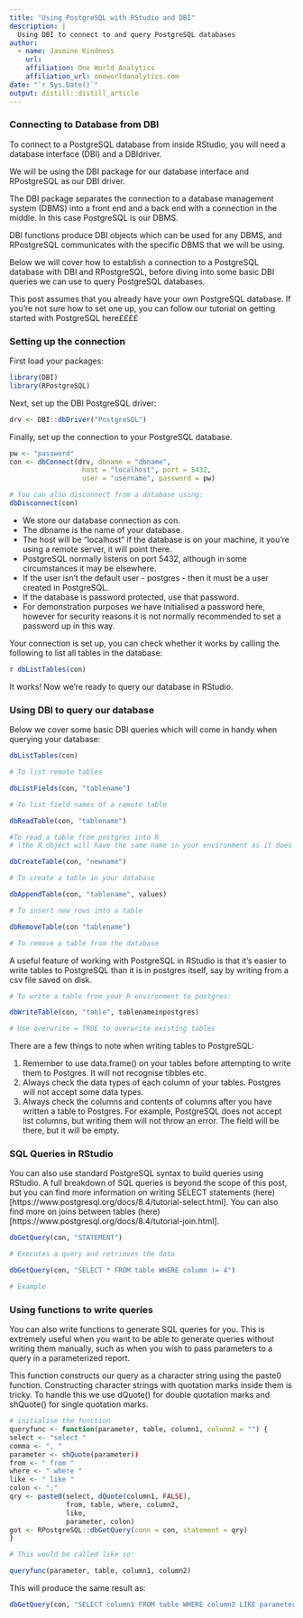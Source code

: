 ```yaml
---
title: "Using PostgreSQL with RStudio and DBI"
description: |
  Using DBI to connect to and query PostgreSQL databases
author:
  - name: Jasmine Kindness
    url: 
    affiliation: One World Analytics
    affiliation_url: oneworldanalytics.com
date: "`r Sys.Date()`"
output: distill::distill_article
---
```


### Connecting to Database from DBI

To connect to a PostgreSQL database from inside RStudio, you will need a database interface (DBI) and a DBIdriver. 

We will be using the DBI package for our database interface and RPostgreSQL as our DBI driver. 

The DBI package separates the connection to a database management system (DBMS) into a front end and a back end with a connection in the middle. In this case PostgreSQL is our DBMS.

DBI functions produce DBI objects which can be used for any DBMS, and RPostgreSQL communicates with the specific DBMS that we will be using.

Below we will cover how to establish a connection to a PostgreSQL database with DBI and RPostgreSQL, before diving into some basic DBI queries we can use to query PostgreSQL databases. 

This post assumes that you already have your own PostgreSQL database. If you're not sure how to set one up, you can follow our tutorial on getting started with PostgreSQL here££££

### Setting up the connection

First load your packages:

``` r
library(DBI)
library(RPostgreSQL)
```


Next, set up the DBI PostgreSQL driver:

``` r
drv <- DBI::dbDriver("PostgreSQL")
```

Finally, set up the connection to your PostgreSQL database.

``` r
pw <- "password"
con <- dbConnect(drv, dbname = "dbname",
                  host = "localhost", port = 5432,
                  user = "username", password = pw)

# You can also disconnect from a database using:
dbDisconnect(con)
```

- We store our database connection as con.
- The dbname is the name of your database. 
- The host will be "localhost" if the database is on your machine, it you're using a remote server, it will point there. 
- PostgreSQL normally listens on port 5432, although in some circumstances it may be elsewhere. 
- If the user isn't the default user - postgres - then it must be a user created in PostgreSQL.
- If the database is password protected, use that password. 
- For demonstration purposes we have initialised a password here, however for security reasons it is not normally recommended to set a password up in this way.


Your connection is set up, you can check whether it works by calling the following to list all tables in the database:

``` r
r dbListTables(con)
```

It works! Now we're ready to query our database in RStudio.

### Using DBI to query our database

Below we cover some basic DBI queries which will come in handy when querying your database:

``` r

dbListTables(con)

# To list remote tables

dbListFields(con, "tablename") 

# To list field names of a remote table

dbReadTable(con, "tablename")

#To read a table from postgres into R
# (the R object will have the same name in your environment as it does in postgres)

dbCreateTable(con, "newname")

# To create a table in your database

dbAppendTable(con, "tablename", values)

# To insert new rows into a table

dbRemoveTable(con "tablename")

# To remove a table from the database

```

A useful feature of working with PostgreSQL in RStudio is that it's easier to write tables to PostgreSQL than it is in postgres itself, say by writing from a csv file saved on disk.

``` r
# To write a table from your R environment to postgres:

dbWriteTable(con, "table", tablenameinpostgres) 

# Use overwrite = TRUE to overwrite existing tables 

```

There are a few things to note when writing tables to PostgreSQL:

1. Remember to use data.frame() on your tables before attempting to write them to Postgres. It will not recognise tibbles etc. 
2. Always check the data types of each column of your tables. Postgres will not accept some data types.
3. Always check the columns and contents of columns after you have written a table to Postgres. For example, PostgreSQL does not accept list columns, but writing them will not throw an error. The field will be there, but it will be empty.

### SQL Queries in RStudio

You can also use standard PostgreSQL syntax to build queries using RStudio. A full breakdown of SQL queries is beyond the scope of this post, but you can find more information on writing SELECT statements  (here)[https://www.postgresql.org/docs/8.4/tutorial-select.html]. You can also find more on joins between tables (here)[https://www.postgresql.org/docs/8.4/tutorial-join.html].

``` r

dbGetQuery(con, "STATEMENT")

# Executes a query and retrieves the data

dbGetQuery(con, "SELECT * FROM table WHERE column != 4")

# Example
```

### Using functions to write queries

You can also write functions to generate SQL queries for you. This is extremely useful when you want to be able to generate queries without writing them manually, such as when you wish to pass parameters to a query in a parameterized report.

This function constructs our query as a character string using the paste0 function. Constructing character strings with quotation marks inside them is tricky. To handle this we use dQuote() for double quotation marks and shQuote() for single quotation marks. 

``` r
# initialise the function
queryfunc <- function(parameter, table, column1, column2 = "") {
select <- "select "
comma <- ", "
parameter <- shQuote(parameter))
from <- " from "
where <- " where "
like <- " like "
colon <- ";"
qry <- paste0(select, dQuote(column1, FALSE),
              from, table, where, column2, 
              like, 
              parameter, colon)
got <- RPostgreSQL::dbGetQuery(conn = con, statement = qry)
}

# This would be called like so:

queryfunc(parameter, table, column1, column2)

```

This will produce the same result as: 

``` r

dbGetQuery(con, "SELECT column1 FROM table WHERE column2 LIKE parameter")

```


